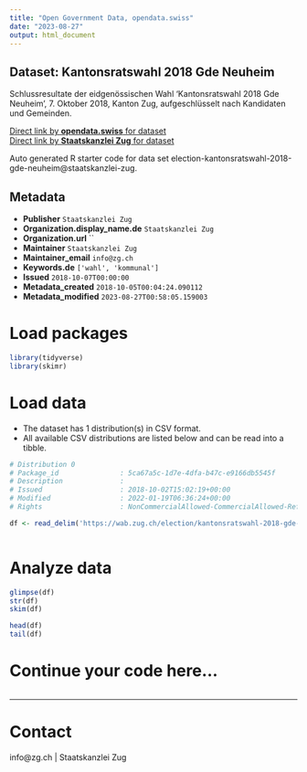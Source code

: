 ```yaml
---
title: "Open Government Data, opendata.swiss"
date: "2023-08-27"
output: html_document
---
```


## Dataset: Kantonsratswahl 2018 Gde Neuheim

Schlussresultate der eidgenössischen Wahl 'Kantonsratswahl 2018 Gde Neuheim', 7. Oktober 2018, Kanton Zug, aufgeschlüsselt nach Kandidaten und Gemeinden.

[Direct link by **opendata.swiss** for dataset](https://opendata.swiss/de/dataset/kantonsratswahl-2018-gde-neuheim)<br>
[Direct link by **Staatskanzlei Zug** for dataset](https://wab.zug.ch/election/kantonsratswahl-2018-gde-neuheim/data)

Auto generated R starter code for data set election-kantonsratswahl-2018-gde-neuheim@staatskanzlei-zug.

## Metadata

- **Publisher** `Staatskanzlei Zug`
- **Organization.display_name.de** `Staatskanzlei Zug`
- **Organization.url** ``
- **Maintainer** `Staatskanzlei Zug`
- **Maintainer_email** `info@zg.ch`
- **Keywords.de** `['wahl', 'kommunal']`
- **Issued** `2018-10-07T00:00:00`
- **Metadata_created** `2018-10-05T00:04:24.090112`
- **Metadata_modified** `2023-08-27T00:58:05.159003`


# Load packages

```r

library(tidyverse)
library(skimr)

```

# Load data

-   The dataset has 1 distribution(s) in CSV format.
-   All available CSV distributions are listed below and can be read into a tibble.

```r

# Distribution 0
# Package_id               : 5ca67a5c-1d7e-4dfa-b47c-e9166db5545f
# Description              : 
# Issued                   : 2018-10-02T15:02:19+00:00
# Modified                 : 2022-01-19T06:36:24+00:00
# Rights                   : NonCommercialAllowed-CommercialAllowed-ReferenceRequired

df <- read_delim('https://wab.zug.ch/election/kantonsratswahl-2018-gde-neuheim/data-csv')



```

# Analyze data

```r

glimpse(df)
str(df)
skim(df)

head(df)
tail(df)

```

# Continue your code here...

```r

```

------------------------------------------------------------------------

# Contact

info@zg.ch | Staatskanzlei Zug
